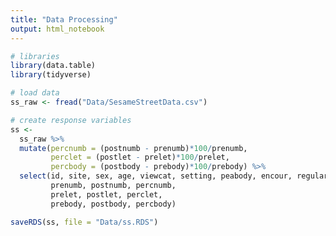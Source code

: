 ```yaml
---
title: "Data Processing"
output: html_notebook
---
```


```r
# libraries
library(data.table)
library(tidyverse)

# load data
ss_raw <- fread("Data/SesameStreetData.csv")
```

```r
# create response variables
ss <-
  ss_raw %>%
  mutate(percnumb = (postnumb - prenumb)*100/prenumb,
         perclet = (postlet - prelet)*100/prelet,
         percbody = (postbody - prebody)*100/prebody) %>%
  select(id, site, sex, age, viewcat, setting, peabody, encour, regular,
         prenumb, postnumb, percnumb, 
         prelet, postlet, perclet, 
         prebody, postbody, percbody)
```

```r
saveRDS(ss, file = "Data/ss.RDS")
```